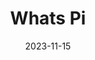 ---
title: "Whats Pi"
description: Api para envio de mensagems usando Whatsapp, Telegram, SMS, Email e notificação web usando ntfy.sh.
date: "2023-11-15"
published: true
---